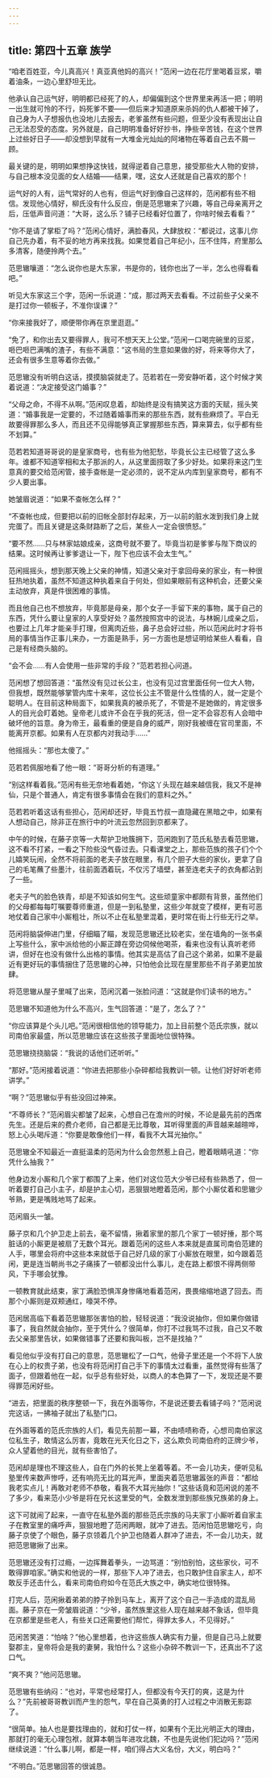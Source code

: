 ```yaml
---
---
---
```

title: 第四十五章 族学
---




“咱老百姓亚，今儿真高兴！真亚真他妈的高兴！”范闲一边在花厅里喝着豆浆，嚼着油条，一边心里舒坦无比。

他承认自己运气好，明明都已经死了的人，却偏偏到这个世界里来再活一把；明明一出生就可怜的不行，妈死爹不要——但后来才知道原来杀妈的仇人都被干掉了，自己身为人子想报仇也没地儿去报去，老爹虽然有些问题，但至少没有表现出让自己无法忍受的态度。另外就是，自己明明准备好好抄书，挣些辛苦钱，在这个世界上过些好日子——却没想到早就有一大堆金光灿灿的阿堵物在等着自己去不屑一顾。

最关键的是，明明如果想挣这快钱，就得逆着自己意思，接受那些大人物的安排，与自己根本没见面的女人结婚——结果，嘿，这女人还就是自己喜欢的那个！

运气好的人有，运气常好的人也有，但运气好到像自己这样的，范闲都有些不相信。发现他心情好，柳氏没有什么反应，倒是范思辙来了兴趣，等自己母亲离开之后，压低声音问道：“大哥，这么乐？铺子已经看好位置了，你啥时候去看看？”

“你不是请了掌柜了吗？”范闲心情好，满脸春风，大肆放权：“都说过，这事儿你自己先办着，有不妥的地方再来找我。如果觉着自己年纪小，压不住阵，府里那么多清客，随便拎两个去。”

范思辙嚷道：“怎么说你也是大东家，书是你的，钱你也出了一半，怎么也得看看吧。”

听见大东家这三个字，范闲一乐说道：“成，那过两天去看看。不过前些子父亲不是打过你一顿板子，不准你误课？”

“你来接我好了，顺便带你再在京里逛逛。”

“免了，和你出去又要得罪人，我可不想天天上公堂。”范闲一口喝完碗里的豆浆，咂巴咂巴满嘴的渣子，有些不满意：“这书局的生意如果做的好，将来等你大了，还会有很多生意等着你去做。”

范思辙没有听明白这话，摸摸脑袋就走了。范若若在一旁安静听着，这个时候才笑着说道：“决定接受这门婚事？”

“父母之命，不得不从啊。”范闲叹息着，却始终是没有搞笑这方面的天赋，摇头笑道：“婚事我是一定要的，不过随着婚事而来的那些东西，就有些麻烦了。平白无故要得罪那么多人，而且还不见得能够真正掌握那些东西，算来算去，似乎都有些不划算。”

范若若知道哥哥说的是皇家商号，也有些为他犯愁，毕竟长公主已经管了这么多年。谁都不知道宰相和太子那派的人，从这里面捞取了多少好处。如果将来这门生意真的要交给范闲管，接手查帐是一定必须的，说不定从内库到皇家商号，都有不少人要出事。

她皱眉说道：“如果不查帐怎么样？”

“不查帐也成，但要把以前的旧帐全部封存起来，万一以前的脏水泼到我们身上就完蛋了。而且关键是这条财路断了之后，某些人一定会很愤怒。”

“要不然……只与林家姑娘成亲，这商号就不要了。毕竟当初是爹爹与陛下商议的结果。这时候再让爹爹退让一下，陛下也应该不会太生气。”

范闲摇摇头，想到那天晚上父亲的神情，知道父亲对于拿回母亲的家业，有一种很狂热地执着，虽然不知道这种执着来自于何处，但如果眼前有这种机会，还要父亲主动放弃，真是件很困难的事情。

而且他自己也不想放弃，毕竟那是母亲，那个女子一手留下来的事物，属于自己的东西，凭什么要让皇家的人享受好处？虽然按照宫中的说法，与林婉儿成亲之后，也要过上几年才能亲手打理，但离肉近些，鼻子总会好过些，所以范闲此时才将书局的事情当作正事儿来办，一方面是熟手，另一方面也是想证明给某些人看看，自己是有经商头脑的。

“会不会……有人会使用一些非常的手段？”范若若担心问道。

范闲想了想回答道：“虽然没有见过长公主，也没有见过宫里面任何一位大人物，但我想，既然能够掌管内库十来年，这位长公主不管是什么性情的人，就一定是个聪明人。在目前这种局面下，如果我真的被杀死了，不管是不是她做的，肯定很多人的目光会盯着她。皇帝老儿或许不会在乎我的死活，但一定不会容忍有人会暗中破坏他的旨意。身为帝王，最看重的便是自身的威严，刚好我被缠在官司里面，不能离开京都。如果有人在京都内对我动手……”

他摇摇头：“那也太傻了。”

范若若佩服地看了他一眼：“哥哥分析的有道理。”

“别这样看着我。”范闲有些无奈地看着她，“你这丫头现在越来越信我，我又不是神仙，只是个普通人，肯定有很多事情会在我们的意料之外。”

范若若听着这话有些担心，范闲却还好，毕竟五竹叔一直隐藏在黑暗之中，如果有人想动自己，除非正在旅行中的叶流云忽然回到京都来了。

中午的时候，在藤子京等一大帮护卫地簇拥下，范闲跑到了范氏私塾去看范思辙，这不看不打紧，一看之下险些没气昏过去。只看课堂之上，那些范族的孩子们个个儿嬉笑玩闹，全然不将前面的老夫子放在眼里，有几个胆子大些的家伙，更拿了自己的毛笔蘸了些墨汁，往前面洒着玩，不仅污了墙壁，甚至连老夫子的衣角都沾到了一些。

老夫子气的脸色铁青，却是不知该如何生气。这些顽童家中都颇有背景，虽然他们的父母都每每叮嘱要尊师重道，但是一到私塾里，这些少年就变了模样，更有可恶地仗着自己家中小厮粗壮，所以不止在私塾里混着，更时常在街上行些无行之举。

范闲将脑袋伸进门里，仔细瞄了瞄，发现范思辙还比较老实，坐在墙角的一张书桌上写些什么，家中派给他的小厮正蹲在旁边伺候他喝茶，看来也没有认真听老师讲，但好在也没有做什么出格的事情。他其实是高估了自己这个弟弟，如果不是最近有更好玩的事情捆住了范思辙的心神，只怕他会比现在屋里那些不肖子弟更加放肆。

将范思辙从屋子里喊了出来，范闲沉着一张脸问道：“这就是你们读书的地方。”

范思辙不知道他为什么不高兴，生气回答道：“是了，怎么了？”

“你应该算是个头儿吧。”范闲很相信他的领导能力，加上目前整个范氏宗族，就以司南伯家最盛，所以范思辙应该在这些孩子里面地位很特殊。

范思辙挠挠脑袋：“我说的话他们还听听。”

“那好。”范闲接着说道：“你进去把那些小杂碎都给我教训一顿。让他们好好听老师讲学。”

“啊？”范思辙似乎有些没回过神来。

“不尊师长？”范闲眉尖都皱了起来，心想自己在澹州的时候，不论是最先前的西席先生。还是后来的费介老师，自己都是无比尊敬，耳听得里面的声音越来越暄哗，怒上心头喝斥道：“你要是敢像他们一样，看我不大耳光抽你。”

范思辙全不知最近一直挺温柔的范闲为什么会忽然惹上自己，瞪着眼睛吼道：“你凭什么抽我？”

他身边发小厮和几个家丁都围了上来，他们对这位范大少爷已经有些熟悉了，但一听着要打自己小主子，却是护主心切，恶狠狠地瞪着范闲，那个小厮仗着和思辙少爷熟，更是嘴贱地骂了起来。

范闲眉头一皱。

藤子京和几个护卫走上前去，毫不留情，揪着家里的那几个家丁一顿好捶，那个骂脏话的小厮更是被扇了无数个耳光。跟着范闲的这些人本来就是直属司南伯范建的人手，哪里会将府中这些本来就低于自己好几级的家丁小厮放在眼里，如今跟着范闲，更是连当朝尚书之子痛揍了一顿都没出什么事儿，走在路上都恨不得两侧带风，下手哪会犹豫。

一顿教育就此结束，家丁满脸恐惧浑身惨痛地看着范闲，畏畏缩缩地退了回去。而那个小厮则是双颊通红，嚎哭不停。

范闲居高临下看着范思辙那张害怕的脸，轻轻说道：“我没说抽你，但如果你做错事了，我自然就会抽你，至于凭什么？很简单，你打不过我骂不过我，自己又不敢去父亲那里告状，如果做错事了还要和我叫板，岂不是找抽？”

看见他似乎没有打自己的意思，范思辙松了一口气，他骨子里还是一个不将下人放在心上的权贵子弟，也没有将范闲打自己手下的事情太过看重，虽然觉得有些落了面子，但跟着他在一起，似乎总有些好处，以商人的本色算了一下，发现还是不要得罪范闲好些。

“进去，把里面的秩序整顿一下，我在外面等你，不是说还要去看铺子吗？”范闲说完这话，一拂袖子就出了私塾门口。

在外面等着的范氏宗族的人们，看见先前那一幕，不由啧啧称奇，心想司南伯家这位私生子，敢情这么厉害，竟敢在光天化日之下，这么欺负司南伯府的正牌少爷，众人望着他的目光，就有些害怕了。

范闲却是理也不理这些人，自在门外的长凳上坐着等着。不一会儿功夫，便听见私塾里传来数声惨呼，还有响亮无比的耳光声，里面夹着范思辙嚣张的声音：“都给我老实点儿！再敢对老师不恭敬，看我不大耳光抽你！”这些话竟和范闲说的差不了多少，看来范小少爷是将在兄长这里受的气，全数发泄到那些族兄族弟的身上。

这下可就闹了起来，一直守在私塾外面的那些范氏宗族的马夫家丁小厮听着自家主子在教室里的痛呼声，狠狠地瞪了范闲两眼，就冲了进去。范闲怕范思辙吃亏，向藤子京使了个眼色，藤子京领着几个护卫也随着人群冲了进去，不一会儿功夫，就把范思辙揪了出来。

范思辙还没有打过瘾，一边挥舞着拳头，一边骂道：“别怕别怕，这些家伙，可不敢得罪咱家。”确实和他说的一样，那些下人冲了进去，也只敢护住自家主人，却不敢反手还击什么，看来司南伯府如今在范氏大族之中，确实地位很特殊。

打完人后，范闲揪着弟弟的脖子拎到马车上，离开了这个自己一手造成的混乱局面。藤子京在一旁皱眉说道：“少爷，虽然族里这些人现在越来越不象话，但毕竟在京都里是些老人，有些关口还需要他们帮忙，得罪太多人，不见得好。”

范闲苦笑道：“怕啥？”他心里想着，也许这些族人确实有力量，但是自己马上就要娶郡主，皇帝将会是我的妻舅，我怕什么？这些小杂碎不教训一下，还真出不了这口气。

“爽不爽？”他问范思辙。

范思辙有些纳闷：“也对，平常也经常打人，但都没有今天打的爽，这是为什么？”先前被哥哥教训而产生的怨气，早在自己英勇的打人过程之中消散无影踪了。

“很简单。抽人也是要找理由的，就和打仗一样，如果有个无比光明正大的理由，那就打的毫无心理包袱，就算本朝当年进攻北魏，不也是先说他们犯边吗？”范闲继续说道：“什么事儿啊，都是一样，咱们得占大义名份，大义，明白吗？”

“不明白。”范思辙回答的很诚恳。